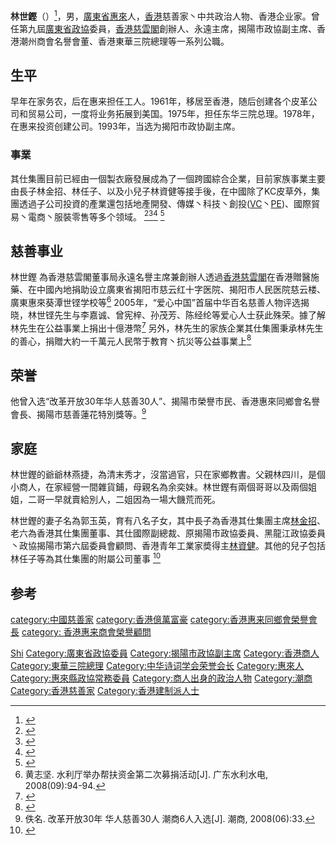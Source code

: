 {{人物}}
{{Infobox person
| 姓名        = 林世鏗
| 出生地點    = {{CHN-1928}}[[廣東省|廣東省]][[惠來縣|惠來縣]][[葵潭鎮|葵潭鎮]]玄武村
| 籍貫        = [[廣東省|廣東省]]惠來縣葵潭鎮
| 国籍        = {{CHN-HKG}}
| 组织        = 香港[[其仕集團|其仕集團]] <br />香港[[益豐集團|益豐集團]]<br />[[香港慈雲閣|香港慈雲閣]]創辦人 
| 职业        = [[企業家|企業家]]<br />[[慈善家|慈善家]]<br />[[政治人物|政治人物]]
| 居住地   = {{CHN}}[[廣東省|廣東省]][[揭陽市|揭陽市]][[惠來縣|惠來縣]]世铿院
| children =林金招(長子)<br /> 林任子(次子) <br />林資健(幼子)
| relatives = 林四川(父親) <br />余奕妹(母親)<br />林郭玉英(太太)

| 出生日期 = {{birth year and age|1931}}

}}


'''林世鏗'''（{{bd|1931年||}}）<ref>{{cite web|url=http://www.gqb.gov.cn/node2/node3/node16/node18/userobject7ai238.html|title=国务院侨务办公室|publisher=國務院僑務辦公室|date=2004-09-21|accessdate=2021-05-08|archive-date=2007-10-05|archive-url=https://web.archive.org/web/20071005102551/http://www.gqb.gov.cn/node2/node3/node16/node18/userobject7ai238.html|dead-url=no}}</ref>，男，[[廣東省_(中華民國)|廣東省]][[惠來|惠來]]人，[[香港|香港]]慈善家丶中共政治人物、香港企业家。曾任第九屆[[廣東省政協|廣東省政協]]委員，[[香港慈雲閣|香港慈雲閣]]創辦人、永遠主席，揭陽市政協副主席、香港潮州商會名譽會董、香港東華三院總理等一系列公職。

== 生平 ==
早年在家务农，后在惠来担任工人。1961年，移居至香港，随后创建各个皮革公司和贸易公司，一度将业务拓展到美国。1975年，担任东华三院总理。1978年，在惠来投资创建公司。1993年，当选为揭阳市政协副主席。
===事業===
其仕集團目前已經由一個製衣廠發展成為了一個跨國綜合企業，目前家族事業主要由長子林金招、林任子、以及小兒子林資健等接手後，在中國除了KC皮草外，集團透過子公司投資的產業還包括地產開發、傳媒丶科技丶創投([[VC|VC]]丶[[PE|PE]])、國際貿易丶電商丶服裝零售等多个领域。 <ref>{{Cite book|title=香港大辞典 经济卷|last=曹淳亮主编|first=|publisher=广州出版社|year=1994.12|isbn=7-80592-129-6|location=广州|pages=816}}</ref><ref>{{Cite book|title=海外潮人见闻|last=黄陇章著|first=|publisher=花城出版社|year=2005.01|isbn=7-5360-4511-5|location=广州|pages=163}}</ref><ref>{{Cite web |url=http://www.qqhru.edu.cn/info/1044/2291.htm |title=常务副校长郑喜群会见香港其仕集团领导 |access-date=2021-11-05 |archive-date=2021-11-07 |archive-url=https://web.archive.org/web/20211107163828/http://www.qqhru.edu.cn/info/1044/2291.htm |dead-url=no }}</ref>
<ref>{{Cite web |url=https://m.qixin.com/company/ea982131-6e71-42af-9c3b-f68b4723739d.html |title=黑龍江企商投資集團有限公司 |access-date=2022-01-28 |archive-date=2022-01-29 |archive-url=https://web.archive.org/web/20220129004057/https://m.qixin.com/company/ea982131-6e71-42af-9c3b-f68b4723739d.html |dead-url=no }}</ref>

== 慈善事业 ==
林世鏗 為香港慈雲閣董事局永遠名譽主席兼創辦人透過[[香港慈雲閣|香港慈雲閣]]在香港贈醫施藥、在中國內地捐助设立廣東省揭阳市慈云红十字医院、揭阳市人民医院慈云楼、廣東惠來葵潭世铿学校等<ref>黄志坚. 水利厅举办帮扶资金第二次募捐活动[J]. 广东水利水电, 2008(09):94-94.</ref> 2005年，“爱心中国”首届中华百名慈善人物评选揭晓，林世铿先生与李嘉诚、曾宪梓、孙茂芳、陈经纶等爱心人士获此殊荣。據了解林先生在公益事業上捐出十億港幣<ref>{{Cite web |url=https://finance.qq.com/a/20110729/006027.htm |title=港澳潮商：首善商帮中的首善 |access-date=2022-02-05 |archive-date=2022-02-05 |archive-url=https://web.archive.org/web/20220205051216/https://finance.qq.com/a/20110729/006027.htm |dead-url=no }}</ref>
另外，林先生的家族企業其仕集團秉承林先生的善心，捐贈大約一千萬元人民幣于教育丶抗災等公益事業上<ref>{{Cite web  |title=KC皮草|access-date=2022-06-26|archive-date=2022-06-26|archive- |url= http://www.zpfur.net/news/newsshow.html?aid=11&tid=18&sid=45  |title=KC集團扶贫助學 傳遞愛與溫暖|access-date=2022-06-27 dead-url=no }}  </ref>

== 荣誉 ==
他曾入选“改革开放30年华人慈善30人”、揭陽市榮譽市民、香港惠來同鄉會名譽會長、揭陽市慈善蓮花特別獎等。<ref>佚名. 改革开放30年 华人慈善30人 潮商6人入选[J]. 潮商, 2008(06):33.</ref>

== 家庭 ==
林世鏗的爺爺林燕捷，為清末秀才，沒當過官，只在家鄉教書。父親林四川，是個小商人，在家經營一間雜貨鋪，母親名為余奕妹。林世鏗有兩個哥哥以及兩個姐姐，二哥一早就賣給別人，二姐因為一場大饑荒而死。

林世鏗的妻子名為郭玉英，育有八名子女，其中長子為香港其仕集團主席[[林金招|林金招]]、老六為香港其仕集團董事、其仕國際副總裁、原揭陽市政協委員、黑龍江政協委員丶政協揭陽市第六屆委員會顧問、香港青年工業家奬得主[[林資健|林資健]]。其他的兒子包括林任子等為其仕集團的附屬公司董事 <ref>{{Cite web|title=记慈善家、香港慈云阁董事局永远主席林世铿|url=https://business.sohu.com/20070327/n249008960.shtml|accessdate=2020-10-20|work=搜狐财经|archive-date=2020-10-12|archive-url=https://web.archive.org/web/20201012144235/https://business.sohu.com/20070327/n249008960.shtml|dead-url=no}}</ref>

== 参考 ==
{{reflist}}

{{Navboxes
| title  = 林世铿在[[中华诗词学会|中华诗词学会]]的职务
| list1  =
{{中华诗词学会第二届理事会}}〈
{{中华诗词学会第三届理事会}}
{{中华诗词学会第四届理事会}}
}}

{{Authority control}}

{{reflist|2}}

{{DEFAULTSORT:Lin林}}
[[Category:林姓|Shi]]
[[Category:廣東省政協委員|Category:廣東省政協委員]]
[[Category:揭陽市政協副主席|Category:揭陽市政協副主席]]
[[Category:香港商人|Category:香港商人]]
[[Category:東華三院總理|Category:東華三院總理]]
[[Category:中华诗词学会荣誉会长|Category:中华诗词学会荣誉会长]]
[[Category:惠來人|Category:惠來人]]
[[Category:惠來縣政協常務委員|Category:惠來縣政協常務委員]]
[[Category:商人出身的政治人物|Category:商人出身的政治人物]]
[[Category:潮商|Category:潮商]]
[[Category:香港慈善家|Category:香港慈善家]]
[[Category:香港建制派人士|Category:香港建制派人士]]
[[category:中國慈善家|category:中國慈善家]]
[[category:香港億萬富豪|category:香港億萬富豪]]
[[category:香港惠来同鄉會榮譽會長|category:香港惠来同鄉會榮譽會長]]
[[category:_香港惠来商會榮譽顧問|category: 香港惠来商會榮譽顧問]]